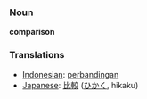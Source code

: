 === Noun ===
'''comparison'''

=== Translations ===
*[[Indonesian]]: [[banding|perbandingan]]
*[[Japanese]]: [[比較]] ([[ひかく]], hikaku)